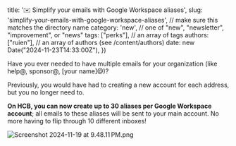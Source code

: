 
  title: '✉️ Simplify your emails with Google Workspace aliases',
  slug: 'simplify-your-emails-with-google-workspace-aliases', // make sure this matches the directory name
  category: 'new', // one of "new", "newsletter", "improvement", or "news"
  tags: ["perks"], // an array of tags
  authors: ["ruien"], // an array of authors (see /content/authors)
  date: new Date("2024-11-23T14:33:00Z"),
})

Have you ever needed to have multiple emails for your organization (like help@, sponsor@, [your name]@)?

Previously, you would have had to creating a new account for each address, but you no longer need to.

**On HCB, you can now create up to 30 aliases per Google Workspace account**; all emails to these aliases will be sent to your main account. No more having to flip through 10 different inboxes!

![Screenshot 2024-11-19 at 9.48.11 PM.png](https://cloud.headwayapp.co/changelogs_images/images/big/000/136/754-84b847a1a731f4fe83180571876239a03f5adcf7.png)
